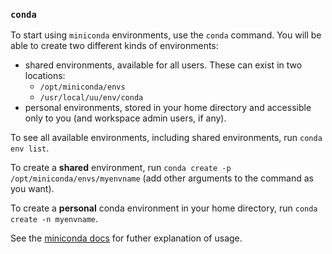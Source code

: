 ### `conda`

To start using `miniconda` environments, use the `conda` command. You will be able to create two different kinds of environments:

- shared environments, available for all users. These can exist in two locations:
  - `/opt/miniconda/envs`
  - `/usr/local/uu/env/conda`
- personal environments, stored in your home directory and accessible only to you (and workspace admin users, if any).

To see all available environments, including shared environments, run `conda env list`.

To create a **shared** environment, run `conda create -p /opt/miniconda/envs/myenvname` (add other arguments to the command as you want).

To create a **personal** conda environment in your home directory, run `conda create -n myenvname`.

See the [miniconda docs](https://docs.anaconda.com/miniconda/) for futher explanation of usage.